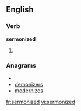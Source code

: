 ==English==

===Verb===
'''sermonized'''

# {{present participle of|[[sermonize]]}}

===Anagrams===
* {{alphagram|deeimnorsz}}
* [[demonizers#English|demonizers]]
* [[modernizes#English|modernizes]]

[[fr:sermonized]]
[[vi:sermonized]]